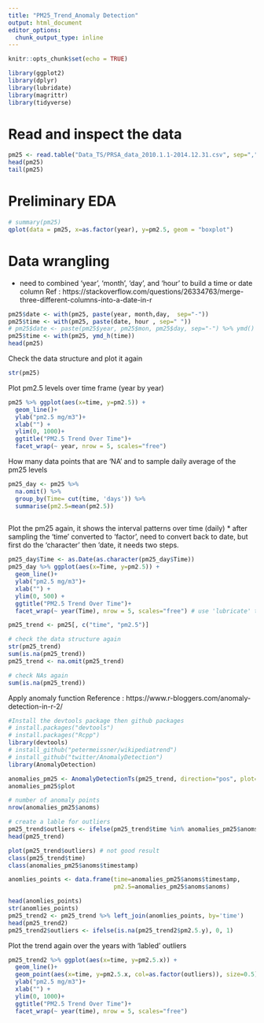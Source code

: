 ---
title: "PM25_Trend_Anomaly Detection"
output: html_document
editor_options: 
  chunk_output_type: inline
---

```{r setup, include=FALSE}
knitr::opts_chunk$set(echo = TRUE)
```
```{r message=FALSE}
library(ggplot2)
library(dplyr)
library(lubridate)
library(magrittr)
library(tidyverse)
```

# Read and inspect the data
```{r}
pm25 <- read.table("Data_TS/PRSA_data_2010.1.1-2014.12.31.csv", sep=",", skip = 0,  header = T)
head(pm25)
tail(pm25)
```
# Preliminary EDA
```{r}
# summary(pm25)
qplot(data = pm25, x=as.factor(year), y=pm2.5, geom = "boxplot")
```
# Data wrangling 
* need to combined 'year', 'month', 'day', and 'hour' to build a time or date column 
Ref : https://stackoverflow.com/questions/26334763/merge-three-different-columns-into-a-date-in-r
```{r}
pm25$date <- with(pm25, paste(year, month,day,  sep="-"))
pm25$time <- with(pm25, paste(date, hour , sep=" "))
# pm25$date <- paste(pm25$year, pm25$mon, pm25$day, sep="-") %>% ymd() %>% as.Date()
pm25$time <- with(pm25, ymd_h(time))
head(pm25)
```
Check the data structure and plot it again 
```{r}
str(pm25)

```
Plot pm2.5 levels over time frame (year by year)
```{r fig.height=10, message=FALSE}
pm25 %>% ggplot(aes(x=time, y=pm2.5)) +
  geom_line()+
  ylab("pm2.5 mg/m3")+
  xlab("") + 
  ylim(0, 1000)+
  ggtitle("PM2.5 Trend Over Time")+
  facet_wrap(~ year, nrow = 5, scales="free")
```
How many data points that are 'NA' and to sample daily average of the pm25 levels
```{r}
pm25_day <- pm25 %>% 
  na.omit() %>%
  group_by(Time= cut(time, 'days')) %>% 
  summarise(pm2.5=mean(pm2.5))
  
```
Plot the pm25 again, it shows the interval patterns over time (daily)
* after sampling the 'time' converted to 'factor', need to convert back to date, but first do the 'character' then 'date, it needs two steps.
```{r fig.height=10}
pm25_day$Time <- as.Date(as.character(pm25_day$Time))
pm25_day %>% ggplot(aes(x=Time, y=pm2.5)) +
  geom_line()+
  ylab("pm2.5 mg/m3")+
  xlab("") + 
  ylim(0, 500) +
  ggtitle("PM2.5 Trend Over Time")+
  facet_wrap(~ year(Time), nrow = 5, scales="free") # use 'lubricate' to extract year
```


```{r}
pm25_trend <- pm25[, c("time", "pm2.5")]
```
```{r}
# check the data structure again
str(pm25_trend)
sum(is.na(pm25_trend))
pm25_trend <- na.omit(pm25_trend)

# check NAs again 
sum(is.na(pm25_trend))
```
Apply anomaly function 
Reference : https://www.r-bloggers.com/anomaly-detection-in-r-2/
```{r}
#Install the devtools package then github packages
# install.packages("devtools")
# install.packages("Rcpp")
library(devtools)
# install_github("petermeissner/wikipediatrend")
# install_github("twitter/AnomalyDetection")
library(AnomalyDetection)

anomalies_pm25 <- AnomalyDetectionTs(pm25_trend, direction="pos", plot=TRUE)
anomalies_pm25$plot
```
```{r}
# number of anomaly points
nrow(anomalies_pm25$anoms)

# create a lable for outliers
pm25_trend$outliers <- ifelse(pm25_trend$time %in% anomalies_pm25$anoms$timestamp, 1, 0)
head(pm25_trend)
```

```{r}
plot(pm25_trend$outliers) # not good result
class(pm25_trend$time)
class(anomalies_pm25$anoms$timestamp)
```
```{r}
anomlies_points <- data.frame(time=anomalies_pm25$anoms$timestamp, 
                              pm2.5=anomalies_pm25$anoms$anoms)

head(anomlies_points)
str(anomlies_points)
pm25_trend2 <- pm25_trend %>% left_join(anomlies_points, by='time')
head(pm25_trend2)
pm25_trend2$outliers <- ifelse(is.na(pm25_trend2$pm2.5.y), 0, 1)  

```
Plot the trend again over the years with 'labled' outliers
```{r fig.height=10, message=FALSE}
pm25_trend2 %>% ggplot(aes(x=time, y=pm2.5.x)) +
  geom_line()+
  geom_point(aes(x=time, y=pm2.5.x, col=as.factor(outliers)), size=0.5) +
  ylab("pm2.5 mg/m3")+
  xlab("") + 
  ylim(0, 1000)+
  ggtitle("PM2.5 Trend Over Time")+
  facet_wrap(~ year(time), nrow = 5, scales="free")
```


